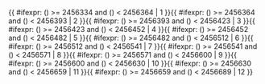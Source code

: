 <includeonly>{{ #ifexpr: ({{{1}}}) >= 2456334 and ({{{1}}}) < 2456364 | 1 }}{{ #ifexpr: ({{{1}}}) >= 2456364 and ({{{1}}}) < 2456393 | 2 }}{{ #ifexpr: ({{{1}}}) >= 2456393 and ({{{1}}}) < 2456423 | 3 }}{{ #ifexpr: ({{{1}}}) >= 2456423 and ({{{1}}}) < 2456452 | 4 }}{{ #ifexpr: ({{{1}}}) >= 2456452 and ({{{1}}}) < 2456482 | 5 }}{{ #ifexpr: ({{{1}}}) >= 2456482 and ({{{1}}}) < 2456512 | 6 }}{{ #ifexpr: ({{{1}}}) >= 2456512 and ({{{1}}}) < 2456541 | 7 }}{{ #ifexpr: ({{{1}}}) >= 2456541 and ({{{1}}}) < 2456571 | 8 }}{{ #ifexpr: ({{{1}}}) >= 2456571 and ({{{1}}}) < 2456600 | 9 }}{{ #ifexpr: ({{{1}}}) >= 2456600 and ({{{1}}}) < 2456630 | 10 }}{{ #ifexpr: ({{{1}}}) >= 2456630 and ({{{1}}}) < 2456659 | 11 }}{{ #ifexpr: ({{{1}}}) >= 2456659 and ({{{1}}}) < 2456689 | 12 }}</includeonly><noinclude>{{Chinese calendar/doc}}

[[Category:農曆模板|{{PAGENAME}}]]

</noinclude>